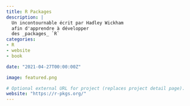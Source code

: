 ```yaml
---
title: R Packages
description: |
  Un incontournable écrit par Hadley Wickham
  afin d'apprendre à développer
  des _packages_ `R`
categories:
- R
- website
- book

date: "2021-04-27T00:00:00Z"

image: featured.png

# Optional external URL for project (replaces project detail page).
website: "https://r-pkgs.org/"
---
```



